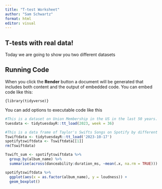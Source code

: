 ```yaml
---
title: "T-test Worksheet"
author: "Sam Schwartz"
format: html
editor: visual
---
```


## T-tests with real data!

Today we are going to show you two different datasets

## Running Code

When you click the **Render** button a document will be generated that includes both content and the output of embedded code. You can embed code like this:

`{library(tidyverse)}`

You can add options to executable code like this

```r
#This is a dataset on Union Membership in the US in the last 50 years. Could be interesting to compare by state/region or time
tuesdata <- tidytuesdayR::tt_load(2023, week = 36)
```

```r
#This is a data frame of Taylor's Swifts Songs on Spotify by different quantitative spotify metrics
Tswiftdata <- tidytuesdayR::tt_load('2023-10-17')
spotifytswiftdata <- Tswiftdata[[1]]
rm(Tswiftdata)
```

```r
Tswift_sum <- spotifytswiftdata %>%
  group_by(album_name) %>%
  summarise(across(danceability:duration_ms, ~mean(.x, na.rm = TRUE)))
```

```r
spotifytswiftdata %>%
  ggplot(aes(x = as.factor(album_name), y = loudness)) + 
  geom_boxplot()
```
